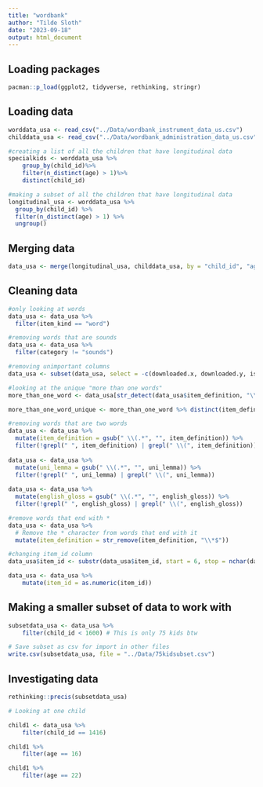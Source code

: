 ```yaml
---
title: "wordbank"
author: "Tilde Sloth"
date: "2023-09-18"
output: html_document
---
```


## Loading packages
```r
pacman::p_load(ggplot2, tidyverse, rethinking, stringr)
```


## Loading data
```r
worddata_usa <- read_csv("../Data/wordbank_instrument_data_us.csv")
childdata_usa <- read_csv("../Data/wordbank_administration_data_us.csv")

#creating a list of all the children that have longitudinal data
specialkids <- worddata_usa %>%
    group_by(child_id)%>%
    filter(n_distinct(age) > 1)%>%
    distinct(child_id)

#making a subset of all the children that have longitudinal data
longitudinal_usa <- worddata_usa %>%
  group_by(child_id) %>%
  filter(n_distinct(age) > 1) %>%
  ungroup()

```

## Merging data
```r
data_usa <- merge(longitudinal_usa, childdata_usa, by = "child_id", "age")
```

## Cleaning data
```r
#only looking at words
data_usa <- data_usa %>%
  filter(item_kind == "word")

#removing words that are sounds
data_usa <- data_usa %>%
  filter(category != "sounds")

#removing unimportant columns
data_usa <- subset(data_usa, select = -c(downloaded.x, downloaded.y, is_norming, ethnicity, race, birth_weight, born_early_or_late, gestational_age, zygosity, language_exposures, health_conditions, monolingual, typically_developing))

#looking at the unique "more than one words"
more_than_one_word <- data_usa[str_detect(data_usa$item_definition, "\\s+"), ]

more_than_one_word_unique <- more_than_one_word %>% distinct(item_definition)

#removing words that are two words
data_usa <- data_usa %>%
  mutate(item_definition = gsub(" \\(.*", "", item_definition)) %>%
  filter(!grepl(" ", item_definition) | grepl(" \\(", item_definition))
 
data_usa <- data_usa %>%
  mutate(uni_lemma = gsub(" \\(.*", "", uni_lemma)) %>%
  filter(!grepl(" ", uni_lemma) | grepl(" \\(", uni_lemma))
 
data_usa <- data_usa %>%
  mutate(english_gloss = gsub(" \\(.*", "", english_gloss)) %>%
  filter(!grepl(" ", english_gloss) | grepl(" \\(", english_gloss))

#remove words that end with *
data_usa <- data_usa %>% 
  # Remove the * character from words that end with it
  mutate(item_definition = str_remove(item_definition, "\\*$"))

#changing item_id column
data_usa$item_id <- substr(data_usa$item_id, start = 6, stop = nchar(data_usa$item_id))

data_usa <- data_usa %>% 
    mutate(item_id = as.numeric(item_id))

```


## Making a smaller subset of data to work with
```r
subsetdata_usa <- data_usa %>% 
    filter(child_id < 1600) # This is only 75 kids btw

# Save subset as csv for import in other files
write.csv(subsetdata_usa, file = "../Data/75kidsubset.csv")

```

## Investigating data
```r
rethinking::precis(subsetdata_usa)

# Looking at one child

child1 <- data_usa %>% 
    filter(child_id == 1416)

child1 %>% 
    filter(age == 16)

child1 %>% 
    filter(age == 22)
```








